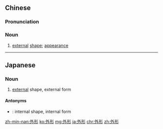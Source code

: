 ==Chinese==
{{zh-forms}}

===Pronunciation===
{{zh-pron
|m=wàixíng
|c=ngoi6 jing4
|h=pfs=ngoi-hìn
|mn=gōa-hêng
|cat=n
}}

===Noun===
{{zh-noun}}

# [[external]] [[shape]]; [[appearance]]

----

==Japanese==
{{ja-kanjitab|がい|けい|yomi=on}}

===Noun===
{{ja-noun|がいけい}}

# [[external]] shape, external form

====Antonyms====
* {{ja-r|内形|ないけい}}: internal shape, internal form

[[zh-min-nan:外形]]
[[ko:外形]]
[[mg:外形]]
[[ja:外形]]
[[chr:外形]]
[[zh:外形]]